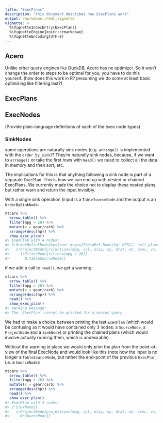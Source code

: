 ```yaml
---
title: "ExecPlans"
description: "This document describes how ExecPlans work"
output: rmarkdown::html_vignette
vignette: >
  %\VignetteIndexEntry{ExecPlans}
  %\VignetteEngine{knitr::rmarkdown}
  %\VignetteEncoding{UTF-8}
---
```


## Acero



Unlike other query engines like DuckDB, Acero has no optimizer. So it won't change the order to steps to be optimal for you; you have to do this yourself. (how does this work in R? presuming we do some at least basic optimising like filtering last?)



## ExecPlans

## ExecNodes

(Provide plain-language definitions of each of the exec node types)

### SinkNodes

some operations are naturally sink nodes (e.g. `arrange()` is implemented with the `order_by_sink`)? They're naturally sink nodes, because, if we want to `arrange()` or take the first rows with `head()` we need to collect all the data in memory and then sort, etc.  

The implications for this is that anything following a sink node is part of a separate `ExecPlan`. This is how we can end up with nested or chained ExecPlans. We currently made the choice not to display these nested plans, but rather warn and return the input invisibly. 

With a single sink operation (input is a `TableSourceNode` and the output is an `OrderBySinkNode`: 
``` r
mtcars %>%
  arrow_table() %>%
  filter(mpg > 20) %>%
  mutate(x = gear/carb) %>%
  arrange(desc(hp)) %>% 
  show_exec_plan()
#> ExecPlan with 4 nodes:
#> 3:OrderBySinkNode{by={sort_keys=[FieldRef.Name(hp) DESC], null_placement=AtEnd}}
#>   2:ProjectNode{projection=[mpg, cyl, disp, hp, drat, wt, qsec, vs, am, gear, carb, "x": divide(cast(gear, {to_type=double, allow_int_overflow=false, allow_time_truncate=false, allow_time_overflow=false, allow_decimal_truncate=false, allow_float_truncate=false, allow_invalid_utf8=false}), cast(carb, {to_type=double, allow_int_overflow=false, allow_time_truncate=false, allow_time_overflow=false, allow_decimal_truncate=false, allow_float_truncate=false, allow_invalid_utf8=false}))]}
#>     1:FilterNode{filter=(mpg > 20)}
#>       0:TableSourceNode{}
```

if we add a call to `head()`, we get a warning:
``` r
mtcars %>%
  arrow_table() %>%
  filter(mpg > 20) %>%
  mutate(x = gear/carb) %>%
  arrange(desc(hp)) %>% 
  head() %>% 
  show_exec_plan()
#> Warning message:
#> The `ExecPlan` cannot be printed for a nested query.
```

We had to make a choice between printing the last `ExecPlan` (which would be confusing as it would have contained only 3 nodes: a `SourceNode`, a `ProjectNode` and a `SinkNode`) or printing the chained plans (which would involve actually running them, which is undesirable). 

Without the warning in place we would only print the plan from the point-of-view of the final ExecNode and would look like this (note how the input is no longer a `TableSourceNode`, but rather the end-point of the previous `ExecPlan`, i.e. a `SourceNode`):
``` r
mtcars %>%
  arrow_table() %>%
  filter(mpg > 20) %>%
  mutate(x = gear/carb) %>%
  arrange(desc(hp)) %>% 
  head() %>% 
  show_exec_plan()
#> ExecPlan with 3 nodes:
#> 2:SinkNode{}
#>   1:ProjectNode{projection=[mpg, cyl, disp, hp, drat, wt, qsec, vs, am, gear, carb, x]}
#>     0:SourceNode{}
```
